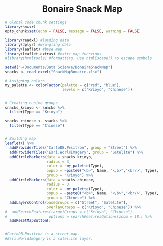 

<h1 style="text-align: center;"> Bonaire Snack Map </h1>


```r
# Global code chunk settings
library(knitr)
opts_chunk$set(echo = FALSE, message = FALSE, warning = FALSE)
```

```r
library(readxl) #loading data
library(dplyr) #wrangling data
library(leaflet) #base map
library(leaflet.extras) #extra map functions
#library(htmltools) #formatting. Use htmlEscape() to escape symbols

setwd("~/Documents/Data Science/BonaireSnackMap")
snacks <- read_excel("SnackMapBonaire.xlsx")
```

<style>
.leaflet {margin: auto}
</style>

```r

# Assigning colors
my_palette <- colorFactor(palette = c("red", "blue"),
                          levels = c("Krioyo", "Chinese"))


# Creating cusine groups
snacks_krioyo <- snacks %>%
  filter(Type == "Krioyo")

snacks_chinese <- snacks %>%
  filter(Type == "Chinese")


# Building map
leaflet() %>%
  addProviderTiles("CartoDB.Positron", group = "Street") %>%
  addProviderTiles("Esri.WorldImagery", group = "Satelite") %>%
  addCircleMarkers(data = snacks_krioyo,
                   radius = 3,
                   color = ~my_palette(Type),
                   popup = ~paste0("<b>", Name, "</b>","<br/>", Type),
                   group = "Krioyo") %>%
  addCircleMarkers(data = snacks_chinese,
                   radius = 3,
                   color = ~my_palette(Type),
                   popup = ~paste0("<b>", Name, "</b>","<br/>", Type),
                   group = "Chinese") %>%
  addLayersControl(baseGroups = c("Street", "Satelite"),
                   overlayGroups = c("Krioyo", "Chinese")) %>%
#  addSearchFeatures(targetGroups = c("Krioyo", "Chinese"), 
#                   options = searchFeaturesOptions(zoom = 18)) %>%
  addResetMapButton()


#CartoDB.Positron is a street map.
#Esri.WorldImagery is a satellite layer.
```

